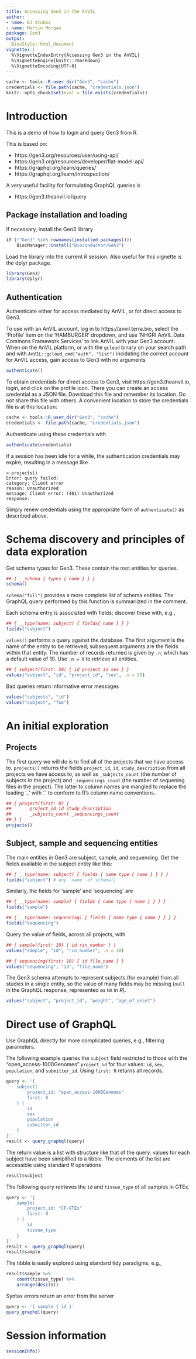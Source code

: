 ```yaml
---
title: Accessing Gen3 in the AnVIL
author:
- name: BJ Stubbs
- name: Martin Morgan
package: Gen3
output:
  BiocStyle::html_document
vignette: |
  %\VignetteIndexEntry{Accessing Gen3 in the AnVIL}
  %\VignetteEngine{knitr::rmarkdown}
  %\VignetteEncoding{UTF-8}
---
```


```r
cache <- tools::R_user_dir("Gen3", "cache")
credentials <- file.path(cache, "credentials.json")
knitr::opts_chunk$set(eval = file.exists(credentials))
```

# Introduction

This is a demo of how to login and query Gen3 from R.

This is based on:

* https://gen3.org/resources/user/using-api/
* https://gen3.org/resources/developer/flat-model-api/
* https://graphql.org/learn/queries/
* https://graphql.org/learn/introspection/

A very useful facility for formulating GraphQL queries is

* https://gen3.theanvil.io/query

## Package installation and loading

If necessary, install the Gen3 library

```r
if (!"Gen3" %in% rownames(installed.packages()))
    BiocManager::install("Bioconductor/Gen3")
```

Load the library into the current _R_ session. Also useful for this
vignette is the dplyr package.

```r
library(Gen3)
library(dplyr)
```

## Authentication

Authenticate either for access mediated by AnVIL, or for direct access
to Gen3.

To use with an AnVIL account, log in to
https://anvil.terra.bio, select the 'Profile' item on the
'HAMBURGER' dropdown, and use 'NHGRI AnVIL Data Commons
Framework Services' to link AnVIL with your Gen3 account. When
on the AnVIL platform, or with the `gcloud` binary on your
search path and with `AnVIL::gcloud_cmd("auth", "list")`
incidating the correct account for AnVIL access, gain access to
Gen3 with no arguments

```r
authenticate()
```

To obtain credentials for direct access to Gen3, visit
https://gen3.theanvil.io, login, and click on the profile icon.
There you can create an access credential as a JSON file. Download
this file and remember its location. Do not share this file with
others. A convenient location to store the credentials file is at
this location:

```r
cache <- tools::R_user_dir("Gen3", "cache")
credentials <- file.path(cache, "credentials.json")
```

Authenticate using these credentials with

```r
authenticate(credentials)
```

If a session has been idle for a while, the authentication credentials
may expire, resulting in a message like

```
> projects()
Error: query failed:
category: Client error
reason: Unauthorized
message: Client error: (401) Unauthorized
response:
```

Simply renew credentials using the appropriate form of
`authenticate()` as described above.

# Schema discovery and principles of data exploration

Get schema types for Gen3. These contain the root entities for queries.

```r
## { __schema { types { name } } }
schema()
```

`schema("full")` provides a more complete list of schema entities. The
GraphQL query performed by this function is summariized in the
comment.

Each schema entry is associated with fields; discover these with, e.g.,

```r
## { __type(name: subject) { fields{ name } } }
fields("subject")
```

`values()` performs a query against the database. The first argument
is the name of the entity to be retrieved; subsequent arguments are
the fields within that entity. The number of records returned is given
by `.n`, which has a default value of 10. Use `.n = 0` to retrieve all
entities.

```r
## { subject(first: 50) { id project_id sex } }
values("subject", "id", "project_id", "sex", .n = 50)
```

Bad queries return informative error messages

```r
values("subjects", "id")
values("subject", "foo")
```

# An initial exploration

## Projects

The first query we will do is to find all of the projects that we have
access to. `projects()` returns the fields `project_id`, `id`,
`study_description` from all projects we have access to, as well as
`_subjects_count` (the number of subjects in the project) and
`_sequencings_count` (the number of sequening files in the
project). The latter to column names are mangled to replace the
leading '_' with '.' to conform to R's column name conventions..

```r
## { project(first: 0) {
##       project_id id study_description
##       _subjects_count _sequencings_count
## } }
projects()
```

## Subject, sample and sequencing entities

The main entities in Gen3 are subject, sample, and sequencing. Get
the fields available in the subject entity like this:

```r
## { __type(name: subject) { fields { name type { name } } } }
fields("subject") # any `name` of schema()
```

Similarly, the fields for 'sample' and 'sequencing' are

```r
## { __type(name: sample) { fields { name type { name } } } }
fields("sample")

## { __type(name: sequencing) { fields { name type { name } } } }
fields("sequencing")
```

Query the value of fields, across all projects, with

```r
## { sample(first: 10) { id rin_number } }
values("sample", "id", "rin_number", .n = 10)

## { sequencing(first: 10) { id file_name } }
values("sequencing", "id", "file_name")
```

The Gen3 schema attempts to represent subjects (for example) from all
studies in a single entity, so the value of many fields may be missing
(`null` in the GraphQL response, represented as `NA` in _R_).

```r
values("subject", "project_id", "weight", "age_of_onset")
```

# Direct use of GraphQL

Use GraphQL directly for more complicated queries, e.g., filtering parameters.

The following example queries the `subject` field restricted to those
with the "open_access-1000Genomes" `project_id` for four values: `id`,
`sex`, `population`, and `submitter_id`. Using `first: 0` returns all
records.

```r
query <- '{
    subject(
        project_id: "open_access-1000Genomes"
        first: 0
    ) {
        id
        sex
        population
        submitter_id
    }
}'
result <- query_graphql(query)
```

The return value is a list with structure like that of the
query. values for each subject have been simiplified to a tibble. The
elements of the list are accessible using standard _R_ operations

```r
result$subject
```

The following query retrieves the `id` and `tissue_type` of all samples in GTEx.

```r
query <- '{
    sample(
        project_id: "CF-GTEx"
        first: 0
    ) {
        id
        tissue_type
    }
}'
result <- query_graphql(query)
result$sample
```

The tibble is easily explored using standard tidy paradigms, e.g.,

```r
result$sample %>%
    count(tissue_type) %>%
    arrange(desc(n))
```

Syntax errors return an error from the server

```r
query <- '{ sample { id }'
query_graphql(query)
```

# Session information

```r
sessionInfo()
```
